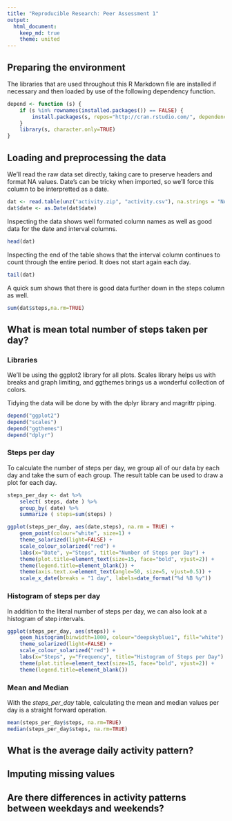 ```yaml
---
title: "Reproducible Research: Peer Assessment 1"
output:
  html_document:
    keep_md: true
    theme: united
---
```


## Preparing the environment

The libraries that are used throughout this R Markdown file are installed if necessary and then loaded by use of the following dependency function.

```r
depend <- function (s) {
	if (s %in% rownames(installed.packages()) == FALSE) {
		install.packages(s, repos="http://cran.rstudio.com/", dependencies=TRUE)
	}
	library(s, character.only=TRUE)
}
```

## Loading and preprocessing the data

We'll read the raw data set directly, taking care to preserve headers and format NA values. Date's can be tricky when imported, so we'll force this column to be interpretted as a date.

```r
dat <- read.table(unz("activity.zip", "activity.csv"), na.strings = "NA", header=T, quote="\"", sep=",")
dat$date <- as.Date(dat$date)
```

Inspecting the data shows well formated column names as well as good data for the date and interval columns.

```r
head(dat)
```
Inspecting the end of the table shows that the interval column continues to count through the entire period. It does not start again each day.

```r
tail(dat)
```

A quick sum shows that there is good data further down in the steps column as well.

```r
sum(dat$steps,na.rm=TRUE)
```

## What is mean total number of steps taken per day?

### Libraries

We'll be using the ggplot2 library for all plots. Scales library helps us with breaks and graph limiting, and ggthemes brings us a wonderful collection of colors.

Tidying the data will be done by with the dplyr library and magrittr piping.

```r
depend("ggplot2")
depend("scales")
depend("ggthemes")
depend("dplyr")
```

### Steps per day

To calculate the number of steps per day, we group all of our data by each day and take the sum of each group. The result table can be used to draw a plot for each day.

```r
steps_per_day <- dat %>%
    select( steps, date ) %>%
    group_by( date) %>%
    summarize ( steps=sum(steps) )
```

```r
ggplot(steps_per_day, aes(date,steps), na.rm = TRUE) +
    geom_point(colour="white", size=1) +
    theme_solarized(light=FALSE) +
    scale_colour_solarized("red") +
    labs(x="Date", y="Steps", title="Number of Steps per Day") +
    theme(plot.title=element_text(size=15, face="bold", vjust=2)) +
    theme(legend.title=element_blank()) +
    theme(axis.text.x=element_text(angle=50, size=5, vjust=0.5)) +
    scale_x_date(breaks = "1 day", labels=date_format("%d %B %y"))
```

### Histogram of steps per day

In addition to the literal number of steps per day, we can also look at a histogram of step intervals.

```r
ggplot(steps_per_day, aes(steps)) +
    geom_histogram(binwidth=1000, colour="deepskyblue1", fill="white") +
    theme_solarized(light=FALSE) +
    scale_colour_solarized("red") +
    labs(x="Steps", y="Frequency", title="Histogram of Steps per Day") +
    theme(plot.title=element_text(size=15, face="bold", vjust=2)) +
    theme(legend.title=element_blank())
```

### Mean and Median

With the *steps_per_day* table, calculating the mean and median values per day is a straight forward operation.

```r
mean(steps_per_day$steps, na.rm=TRUE)
median(steps_per_day$steps, na.rm=TRUE)
```

## What is the average daily activity pattern?



## Imputing missing values



## Are there differences in activity patterns between weekdays and weekends?

